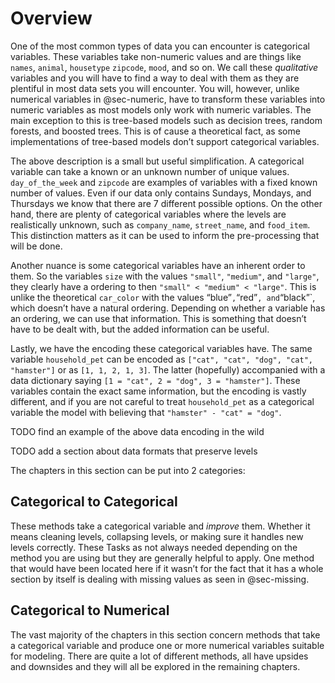 # Overview {#sec-categorical}

One of the most common types of data you can encounter is categorical variables. These variables take non-numeric values and are things like `names`, `animal`, `housetype` `zipcode`, `mood`, and so on. We call these *qualitative* variables and you will have to find a way to deal with them as they are plentiful in most data sets you will encounter. You will, however, unlike numerical variables in @sec-numeric, have to transform these variables into numeric variables as most models only work with numeric variables. The main exception to this is tree-based models such as decision trees, random forests, and boosted trees. This is of cause a theoretical fact, as some implementations of tree-based models don't support categorical variables.

The above description is a small but useful simplification. A categorical variable can take a known or an unknown number of unique values. `day_of_the_week` and `zipcode` are examples of variables with a fixed known number of values. Even if our data only contains Sundays, Mondays, and Thursdays we know that there are 7 different possible options. On the other hand, there are plenty of categorical variables where the levels are realistically unknown, such as `company_name`, `street_name`, and `food_item`. This distinction matters as it can be used to inform the pre-processing that will be done.

Another nuance is some categorical variables have an inherent order to them. So the variables `size` with the values `"small"`, `"medium"`, and `"large"`, they clearly have a ordering to then `"small" < "medium" < "large"`. This is unlike the theoretical `car_color` with the values "blue"`, `"red"`, and `"black"`, which doesn't have a natural ordering. Depending on whether a variable has an ordering, we can use that information. This is something that doesn't have to be dealt with, but the added information can be useful.

Lastly, we have the encoding these categorical variables have. The same variable `household_pet` can be encoded as `["cat", "cat", "dog", "cat", "hamster"]` or as `[1, 1, 2, 1, 3]`. The latter (hopefully) accompanied with a data dictionary saying `[1 = "cat", 2 = "dog", 3 = "hamster"]`. These variables contain the exact same information, but the encoding is vastly different, and if you are not careful to treat `household_pet` as a categorical variable the model with believing that `"hamster" - "cat" = "dog"`.

TODO find an example of the above data encoding in the wild

TODO add a section about data formats that preserve levels

The chapters in this section can be put into 2 categories:

## Categorical to Categorical

These methods take a categorical variable and *improve* them. Whether it means cleaning levels, collapsing levels, or making sure it handles new levels correctly. These Tasks as not always needed depending on the method you are using but they are generally helpful to apply. One method that would have been located here if it wasn't for the fact that it has a whole section by itself is dealing with missing values as seen in @sec-missing.

## Categorical to Numerical

The vast majority of the chapters in this section concern methods that take a categorical variable and produce one or more numerical variables suitable for modeling. There are quite a lot of different methods, all have upsides and downsides and they will all be explored in the remaining chapters.
